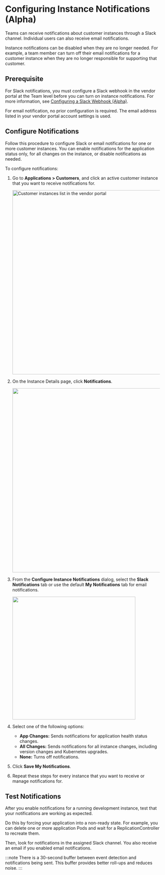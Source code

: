 

# Configuring Instance Notifications (Alpha)

<NotificationsAbout/>

Teams can receive notifications about customer instances through a Slack channel. Individual users can also receive email notifications.

Instance notifications can be disabled when they are no longer needed. For example, a team member can turn off their email notifications for a customer instance when they are no longer responsible for supporting that customer.

## Prerequisite

For Slack notifications, you must configure a Slack webhook in the vendor portal at the Team level before you can turn on instance notifications. For more information, see [Configuring a Slack Webhook (Alpha)](team-management-slack-config).

For email notification, no prior configuration is required. The email address listed in your vendor portal account settings is used.

## Configure Notifications

Follow this procedure to configure Slack or email notifications for one or more customer instances. You can enable notifications for the application status only, for all changes on the instance, or disable notifications as needed.

To configure notifications:

1. Go to **Applications > Customers**, and click an active customer instance that you want to receive notifications for.

    <img src="/images/customer-instances.png" alt="Customer instances list in the vendor portal" width="600"/>

1. On the Instance Details page, click **Notifications**.

    <img width="600px" src="/images/instance-notifications.png" />

1. From the **Configure Instance Notifications** dialog, select the **Slack Notifications** tab or use the default **My Notifications** tab for email notifications.
 
    <img width="400px" src="/images/instance-notifications-dialog.png" />

1. Select one of the following options:

    - **App Changes:** Sends notifications for application health status changes.
    - **All Changes:** Sends notifications for all instance changes, including version changes and Kubernetes upgrades.
    - **None:** Turns off notifications.

1. Click **Save My Notifications**.

1. Repeat these steps for every instance that you want to receive or manage notifications for.


## Test Notifications

After you enable notifications for a running development instance, test that your notifications are working as expected.

Do this by forcing your application into a non-ready state. For example, you can delete one or more application Pods and wait for a ReplicationController to recreate them.

Then, look for notifications in the assigned Slack channel. You also receive an email if you enabled email notifications.

:::note
There is a 30-second buffer between event detection and notifications being sent. This buffer provides better roll-ups and reduces noise.
:::